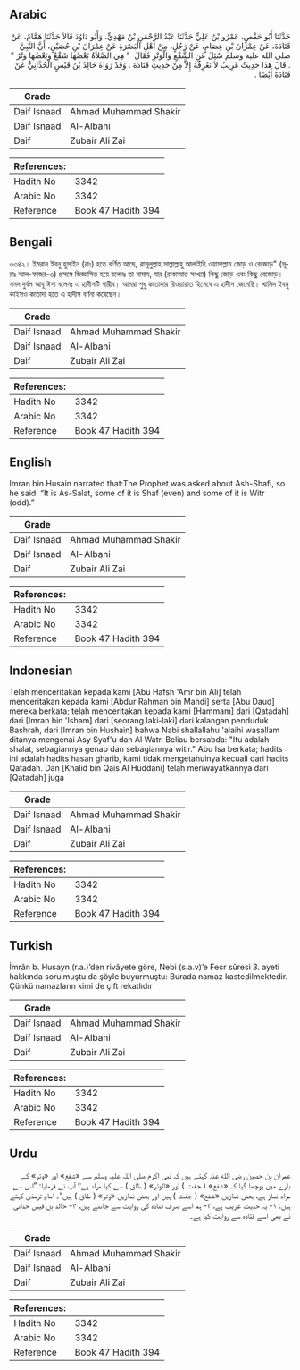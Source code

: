 ## Arabic


<div dir="rtl" lang="ar" style={{fontSize:'larger',backgroundColor:'#f8f9fa',padding:20}}>
حَدَّثَنَا أَبُو حَفْصٍ، عَمْرُو بْنُ عَلِيٍّ حَدَّثَنَا عَبْدُ الرَّحْمَنِ بْنُ مَهْدِيٍّ، وَأَبُو دَاوُدَ قَالاَ حَدَّثَنَا هَمَّامٌ، عَنْ قَتَادَةَ، عَنْ عِمْرَانَ بْنِ عِصَامٍ، عَنْ رَجُلٍ، مِنْ أَهْلِ الْبَصْرَةِ عَنْ عِمْرَانَ بْنِ حُصَيْنٍ، أَنَّ النَّبِيَّ صلى الله عليه وسلم سُئِلَ عَنِ الشَّفْعِ وَالْوَتْرِ فَقَالَ ‏ "‏ هِيَ الصَّلاَةُ بَعْضُهَا شَفْعٌ وَبَعْضُهَا وَتْرٌ ‏"‏ ‏.‏ قَالَ هَذَا حَدِيثٌ غَرِيبٌ لاَ نَعْرِفُهُ إِلاَّ مِنْ حَدِيثِ قَتَادَةَ ‏.‏ وَقَدْ رَوَاهُ خَالِدُ بْنُ قَيْسٍ الْحُدَّانِيُّ عَنْ قَتَادَةَ أَيْضًا ‏.‏
</div>
<div style={{backgroundColor:'#f8f9fa',padding:20, marginBottom: 10}}><table> <thead> <tr> <th>Grade</th> <th></th> </tr> </thead> <tbody> <tr><td>Daif Isnaad</td><td>Ahmad Muhammad Shakir</td></tr><tr><td>Daif Isnaad</td><td>Al-Albani</td></tr><tr><td>Daif</td><td>Zubair Ali Zai</td></tr></tbody></table><table> <thead> <tr> <th>References:</th> <th></th> </tr> </thead> <tbody><tr><td>Hadith No</td><td>3342</td></tr><tr><td>Arabic No</td><td>3342</td></tr><tr><td>Reference</td><td>Book 47 Hadith 394</td></tr></tbody></table></div>

## Bengali


<div dir="ltr" lang="bn" style={{fontSize:'larger',backgroundColor:'#f8f9fa',padding:20}}>
৩৩৪২। ইমরান ইবনু হুসাইন (রাঃ) হতে বর্ণিত আছে, রাসূলুল্লাহ সাল্লাল্লাহু আলাইহি ওয়াসাল্লাম জোড় ও বেজোড়" (সূরাঃ আল-ফাজর-৩) প্রসঙ্গে জিজ্ঞাসিত হয়ে বলেনঃ তা নামায, যার (রাকাআত সংখ্যা) কিছু জোড় এবং কিছু বেজোড়। সনদ দুর্বল আবূ ঈসা বলেনঃ এ হাদীসটি গারীব। আমরা শুধু কাতাদার রিওয়ায়াত হিসেবে এ হাদীস জেনেছি। খালিদ ইবনু কাইসও কাতাদা হতে এ হাদীস বর্ণনা করেছেন।
</div>
<div style={{backgroundColor:'#f8f9fa',padding:20, marginBottom: 10}}><table> <thead> <tr> <th>Grade</th> <th></th> </tr> </thead> <tbody> <tr><td>Daif Isnaad</td><td>Ahmad Muhammad Shakir</td></tr><tr><td>Daif Isnaad</td><td>Al-Albani</td></tr><tr><td>Daif</td><td>Zubair Ali Zai</td></tr></tbody></table><table> <thead> <tr> <th>References:</th> <th></th> </tr> </thead> <tbody><tr><td>Hadith No</td><td>3342</td></tr><tr><td>Arabic No</td><td>3342</td></tr><tr><td>Reference</td><td>Book 47 Hadith 394</td></tr></tbody></table></div>

## English


<div dir="ltr" lang="en" style={{fontSize:'larger',backgroundColor:'#f8f9fa',padding:20}}>
Imran bin Husain narrated that:The Prophet was asked about Ash-Shafi, so he said: “It is As-Salat, some of it is Shaf (even) and some of it is Witr (odd).”
</div>
<div style={{backgroundColor:'#f8f9fa',padding:20, marginBottom: 10}}><table> <thead> <tr> <th>Grade</th> <th></th> </tr> </thead> <tbody> <tr><td>Daif Isnaad</td><td>Ahmad Muhammad Shakir</td></tr><tr><td>Daif Isnaad</td><td>Al-Albani</td></tr><tr><td>Daif</td><td>Zubair Ali Zai</td></tr></tbody></table><table> <thead> <tr> <th>References:</th> <th></th> </tr> </thead> <tbody><tr><td>Hadith No</td><td>3342</td></tr><tr><td>Arabic No</td><td>3342</td></tr><tr><td>Reference</td><td>Book 47 Hadith 394</td></tr></tbody></table></div>

## Indonesian


<div dir="ltr" lang="id" style={{fontSize:'larger',backgroundColor:'#f8f9fa',padding:20}}>
Telah menceritakan kepada kami [Abu Hafsh 'Amr bin Ali] telah menceritakan kepada kami [Abdur Rahman bin Mahdi] serta [Abu Daud] mereka berkata; telah menceritakan kepada kami [Hammam] dari [Qatadah] dari [Imran bin 'Isham] dari [seorang laki-laki] dari kalangan penduduk Bashrah, dari [Imran bin Hushain] bahwa Nabi shallallahu 'alaihi wasallam ditanya mengenai Asy Syaf'u dan Al Watr. Beliau bersabda: "Itu adalah shalat, sebagiannya genap dan sebagiannya witir." Abu Isa berkata; hadits ini adalah hadits hasan gharib, kami tidak mengetahuinya kecuali dari hadits Qatadah. Dan [Khalid bin Qais Al Huddani] telah meriwayatkannya dari [Qatadah] juga
</div>
<div style={{backgroundColor:'#f8f9fa',padding:20, marginBottom: 10}}><table> <thead> <tr> <th>Grade</th> <th></th> </tr> </thead> <tbody> <tr><td>Daif Isnaad</td><td>Ahmad Muhammad Shakir</td></tr><tr><td>Daif Isnaad</td><td>Al-Albani</td></tr><tr><td>Daif</td><td>Zubair Ali Zai</td></tr></tbody></table><table> <thead> <tr> <th>References:</th> <th></th> </tr> </thead> <tbody><tr><td>Hadith No</td><td>3342</td></tr><tr><td>Arabic No</td><td>3342</td></tr><tr><td>Reference</td><td>Book 47 Hadith 394</td></tr></tbody></table></div>

## Turkish


<div dir="ltr" lang="tr" style={{fontSize:'larger',backgroundColor:'#f8f9fa',padding:20}}>
İmrân b. Husayn (r.a.)’den rivâyete göre, Nebi (s.a.v)’e Fecr sûresi 3. ayeti hakkında sorulmuştu da şöyle buyurmuştu: Burada namaz kastedilmektedir. Çünkü namazların kimi de çift rekatlıdır
</div>
<div style={{backgroundColor:'#f8f9fa',padding:20, marginBottom: 10}}><table> <thead> <tr> <th>Grade</th> <th></th> </tr> </thead> <tbody> <tr><td>Daif Isnaad</td><td>Ahmad Muhammad Shakir</td></tr><tr><td>Daif Isnaad</td><td>Al-Albani</td></tr><tr><td>Daif</td><td>Zubair Ali Zai</td></tr></tbody></table><table> <thead> <tr> <th>References:</th> <th></th> </tr> </thead> <tbody><tr><td>Hadith No</td><td>3342</td></tr><tr><td>Arabic No</td><td>3342</td></tr><tr><td>Reference</td><td>Book 47 Hadith 394</td></tr></tbody></table></div>

## Urdu


<div dir="rtl" lang="ur" style={{fontSize:'larger',backgroundColor:'#f8f9fa',padding:20}}>
عمران بن حصین رضی الله عنہ کہتے ہیں کہ نبی اکرم صلی اللہ علیہ وسلم سے «شفع» اور «وتر» کے بارے میں پوچھا گیا کہ «شفع» ( جفت ) اور «الوتر» ( طاق ) سے کیا مراد ہے؟ آپ نے فرمایا: ”اس سے مراد نماز ہے، بعض نمازیں «شفع» ( جفت ) ہیں اور بعض نمازیں «وتر» ( طاق ) ہیں“۔ امام ترمذی کہتے ہیں: ۱- یہ حدیث غریب ہے، ۲- ہم اسے صرف قتادہ کی روایت سے جانتے ہیں، ۳- خالد بن قیس حدانی نے بھی اسے قتادہ سے روایت کیا ہے۔
</div>
<div style={{backgroundColor:'#f8f9fa',padding:20, marginBottom: 10}}><table> <thead> <tr> <th>Grade</th> <th></th> </tr> </thead> <tbody> <tr><td>Daif Isnaad</td><td>Ahmad Muhammad Shakir</td></tr><tr><td>Daif Isnaad</td><td>Al-Albani</td></tr><tr><td>Daif</td><td>Zubair Ali Zai</td></tr></tbody></table><table> <thead> <tr> <th>References:</th> <th></th> </tr> </thead> <tbody><tr><td>Hadith No</td><td>3342</td></tr><tr><td>Arabic No</td><td>3342</td></tr><tr><td>Reference</td><td>Book 47 Hadith 394</td></tr></tbody></table></div>